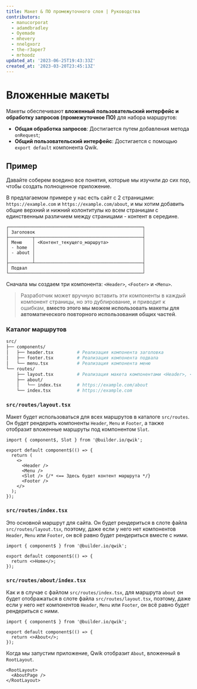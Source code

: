 ```yaml
---
title: Макет & ПО промежуточного слоя | Руководства
contributors:
  - manucorporat
  - adamdbradley
  - Oyemade
  - mhevery
  - nnelgxorz
  - the-r3aper7
  - mrhoodz
updated_at: '2023-06-25T19:43:33Z'
created_at: '2023-03-20T23:45:13Z'
---
```


# Вложенные макеты

Макеты обеспечивают **вложенный пользовательский интерфейс и обработку запросов (промежуточное ПО)** для набора маршрутов:

- **Общая обработка запросов**: Достигается путем добавления метода `onRequest`;
- **Общий пользовательский интерфейс**: Достигается с помощью `export default` компонента Qwik.

## Пример

Давайте соберем воедино все понятия, которые мы изучили до сих пор, чтобы создать полноценное приложение.

В предлагаемом примере у нас есть сайт с 2 страницами: `https://example.com` и `https://example.com/about`, и мы хотим добавить общие верхний и нижний колонтитулы ко всем страницам с единственным различием между страницами - контент в середине.

```
┌───────────────────────────────────────────────────┐
│ Заголовок                                         │
├─────────┬─────────────────────────────────────────┤
│ Меню    │ <Контент_текущего_маршрута>             │
│ - home  │                                         │
│ - about │                                         │
│         │                                         │
├─────────┴─────────────────────────────────────────┤
│ Подвал                                            │
└───────────────────────────────────────────────────┘
```

Сначала мы создаем три компонента: `<Header>`, `<Footer>` и `<Menu>`.

> Разработчик может вручную вставить эти компоненты в каждый компонент страницы, но это дублирование, и приводит к ошибкам, **вместо этого мы можем использовать макеты для автоматического повторного использования общих частей**.

### Каталог маршрутов

```bash
src/
├── components/
│   ├── header.tsx         # Реализация компонента заголовка
│   ├── footer.tsx         # Реализация компонента подвала
│   └── menu.tsx           # Реализация компонента меню
└── routes/
    ├── layout.tsx         # Реализация макета компонентами <Header>, <Footer>, и <Menu>
    ├── about/
    │   └── index.tsx      # https://example.com/about
    └── index.tsx          # https://example.com
```

### `src/routes/layout.tsx`

Макет будет использоваться для всех маршрутов в каталоге `src/routes`. Он будет рендерить компоненты `Header`, `Menu` и `Footer`, а также отобразит вложенные маршруты под компонентом `Slot`.

```tsx title="src/routes/layout.tsx"
import { component$, Slot } from '@builder.io/qwik';

export default component$(() => {
  return (
    <>
      <Header />
      <Menu />
      <Slot /> {/* <== Здесь будет контент маршрута */}
      <Footer />
    </>
  );
});
```

### `src/routes/index.tsx`

Это основной маршрут для сайта. Он будет рендериться в слоте файла `src/routes/layout.tsx`, поэтому, даже если у него нет компонентов `Header`, `Menu` или `Footer`, он всё равно будет рендериться вместе с ними.

```tsx title="src/routes/index.tsx"
import { component$ } from '@builder.io/qwik';

export default component$(() => {
  return <>Home</>;
});
```

### `src/routes/about/index.tsx`

Как и в случае с файлом `src/routes/index.tsx`, для маршрута `about` он будет отображаться в слоте файла `src/routes/layout.tsx`, поэтому, даже если у него нет компонентов `Header`, `Menu` или `Footer`, он всё равно будет рендериться с ними.

```tsx title="src/routes/about/index.tsx"
import { component$ } from '@builder.io/qwik';

export default component$(() => {
  return <>About</>;
});
```

Когда мы запустим приложение, Qwik отобразит `About`, вложенный в `RootLayout`.

```tsx
<RootLayout>
  <AboutPage />
</RootLayout>
```
